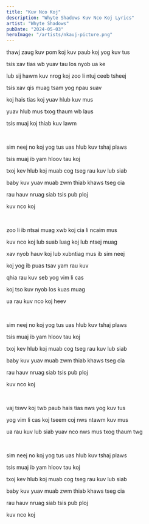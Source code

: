 ```yaml
---
title: "Kuv Nco Koj"
description: "Whyte Shadows Kuv Nco Koj Lyrics"
artist: "Whyte Shadows"
pubDate: "2024-05-03"
heroImage: "/artists/nkauj-picture.png"
---
```


thawj zaug kuv pom koj kuv paub koj yog kuv tus

tsis xav tias wb yuav tau los nyob ua ke

lub sij hawm kuv nrog koj zoo li ntuj ceeb tsheej

tsis xav qis muag tsam yog npau suav

koj hais tias koj yuav hlub kuv mus

yuav hlub mus txog thaum wb laus

tsis muaj koj thiab kuv lawm

<br />

sim neej no koj yog tus uas hlub kuv tshaj plaws

tsis muaj ib yam hloov tau koj

txoj kev hlub koj muab cog tseg rau kuv lub siab

baby kuv yuav muab zwm thiab khaws tseg cia

rau hauv nruag siab tsis pub ploj

kuv nco koj

<br />

zoo li ib ntsai muag xwb koj cia li ncaim mus

kuv nco koj lub suab luag koj lub ntsej muag

xav nyob hauv koj lub xubntiag mus ib sim neej

koj yog ib puas tsav yam rau kuv

qhia rau kuv seb yog vim li cas

koj tso kuv nyob los kuas muag

ua rau kuv nco koj heev

<br />

sim neej no koj yog tus uas hlub kuv tshaj plaws

tsis muaj ib yam hloov tau koj

txoj kev hlub koj muab cog tseg rau kuv lub siab

baby kuv yuav muab zwm thiab khaws tseg cia

rau hauv nruag siab tsis pub ploj

kuv nco koj

<br />

vaj tswv koj twb paub hais tias nws yog kuv tus

yog vim li cas koj tseem coj nws ntawm kuv mus

ua rau kuv lub siab yuav nco nws mus txog thaum twg

<br />

sim neej no koj yog tus uas hlub kuv tshaj plaws

tsis muaj ib yam hloov tau koj

txoj kev hlub koj muab cog tseg rau kuv lub siab

baby kuv yuav muab zwm thiab khaws tseg cia

rau hauv nruag siab tsis pub ploj

kuv nco koj
